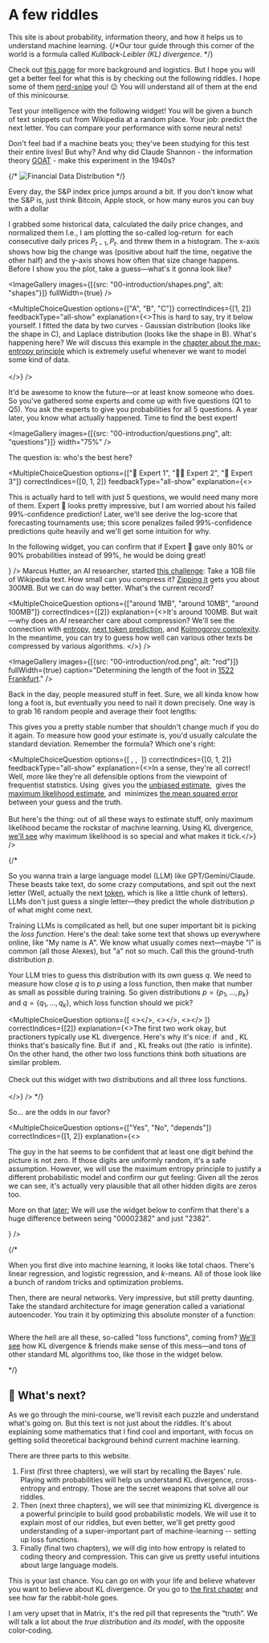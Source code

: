 # A few riddles <a id="introduction"></a>

This site is about probability, information theory, and how it helps us to understand machine learning. 
{/*Our tour guide through this corner of the world is a formula called _Kullback-Leibler (KL) divergence_. */}

Check out [this page](about) for more background and logistics. But I hope you will get a better feel for what this is by checking out the following riddles. I hope some of them [nerd-snipe](https://xkcd.com/356/) you! 😉 You will understand all of them at the end of this minicourse. 


<RiddleStatement id="intelligence">
Test your intelligence with the following widget! You will be given a bunch of text snippets cut from Wikipedia at a random place. Your job: predict the next letter. You can compare your performance with some neural nets! 

<LetterPredictionWidget/>

Don't feel bad if a machine beats you; they've been studying for this test their entire lives! But why? And why did Claude Shannon - the information theory [GOAT](https://www.merriam-webster.com/dictionary/goat) - make this experiment in the 1940s? 
</RiddleStatement>




<RiddleStatement id="financial-mathematics">

{/* ![Financial Data Distribution](00-riddles/sap_graph.png) */}

Every day, the S&P index price jumps around a bit. <Footnote>If you don't know what the S&P is, just think Bitcoin, Apple stock, or how many euros you can buy with a dollar</Footnote>

I grabbed some historical data, calculated the daily price changes, and normalized them <Footnote>I.e., I am plotting the so-called log-return <Math math = "\ln P_t/P_{t-1} \approx 1 + \frac{P_t - P_{t-1}}{P_{t-1}}" /> for each consecutive daily prices $P_{t-1}, P_t$. </Footnote> and threw them in a histogram. The x-axis shows how big the change was (positive about half the time, negative the other half) and the y-axis shows how often that size change happens. Before I show you the plot, take a guess—what's it gonna look like? 

<ImageGallery images={[{src: "00-introduction/shapes.png", alt: "shapes"}]} fullWidth={true} />

<MultipleChoiceQuestion
  options={["A", "B", "C"]}
  correctIndices={[1, 2]}
  feedbackType="all-show"
  explanation={<>This is hard to say, try it below yourself. I fitted the data by two curves - Gaussian distribution (looks like the shape in C), and Laplace distribution (looks like the shape in B). 
  <FinancialDistributionWidget showBTC={false} showSAP={true} />
  What's happening here? We will discuss this example in the <a href = "05-max_entropy">chapter about the max-entropy principle</a> which is extremely useful whenever we want to model some kind of data. <br/><br/></>}
/>

</RiddleStatement>






<RiddleStatement id="predictions">

It'd be awesome to know the future—or at least know someone who does. So you've gathered some experts and come up with five questions (Q1 to Q5). You ask the experts to give you probabilities for all 5 questions.
A year later, you know what actually happened. Time to find the best expert!  

<ImageGallery images={[{src: "00-introduction/questions.png", alt: "questions"}]} width="75%" />

The question is: who's the best here?

<MultipleChoiceQuestion
  options={["🧑 Expert 1", "👵🏿 Expert 2", "👶 Expert 3"]}
  correctIndices={[0, 1, 2]}
  feedbackType="all-show"
  explanation={<><p>This is actually hard to tell with just 5 questions, we would need many more of them. Expert 🧑 looks pretty impressive, but I am worried about his failed 99%-confidence prediction! Later, we'll see derive the log-score that forecasting tournaments use; this score penalizes failed 99%-confidence predictions quite heavily and we'll get some intuition for why. </p>
  <p>  In the following widget, you can confirm that if Expert 🧑 gave only 80% or 90% probabilities instead of 99%, he would be doing great!</p> 
  <ExpertRatingWidget
    title="Comparing expert predictions"
    showBrierScore={false}
  />  </> }
  />
</RiddleStatement>






<RiddleStatement id="wikipedia">
Marcus Hutter, an AI researcher, started <a href="http://prize.hutter1.net/">this challenge</a>: Take a 1GB file of Wikipedia text. How small can you compress it? <a href="https://en.wikipedia.org/wiki/ZIP_(file_format)">Zipping it</a> gets you about 300MB. But we can do way better. What's the current record? 

<MultipleChoiceQuestion
  options={["around 1MB", "around 10MB", "around 100MB"]}
  correctIndices={[2]}
  explanation={<>It's around 100MB. But wait—why does an <em>AI</em> researcher care about compression? We'll see the connection with <a href="02-crossentropy#coding">entropy</a>, <a href = "02-crossentropy#hutter">next token prediction</a>, and <a href="#">Kolmogorov complexity</a>. In the meantime, you can try to guess how well can various other texts be compressed by various algorithms. 
  <CompressionWidget />
</>}
/> 
</RiddleStatement>

<RiddleStatement id="statistics">

<ImageGallery images={[{src: "00-introduction/rod.png", alt: "rod"}]} fullWidth={true} caption="Determining the length of the foot in [1522 Frankfurt](https://commons.wikimedia.org/wiki/File:Determination_of_the_rute_and_the_feet_in_Frankfurt.png)." />

Back in the day, people measured stuff in feet. Sure, we all kinda know how long a foot is, but eventually you need to nail it down precisely. One way is to grab 16 random people and average their foot lengths:
<Math displayMode={true} math="\hat{\mu} = \frac{1}{16} (X_1 + \dots + X_{16})" />

This gives you a pretty stable number that shouldn't change much if you do it again. To measure how good your estimate is, you'd usually calculate the standard deviation. Remember the formula? Which one's right:

<MultipleChoiceQuestion
  options={[
    <Math math="\hat{\sigma}^2 = \frac{1}{15} \sum_{i=1}^{16} (X_i - \hat{\mu})^2" />,
    <Math math="\hat{\sigma}^2 = \frac{1}{16} \sum_{i=1}^{16} (X_i - \hat{\mu})^2" />,
    <Math math="\hat{\sigma}^2 = \frac{1}{17} \sum_{i=1}^{16} (X_i - \hat{\mu})^2" />
  ]}
  correctIndices={[0, 1, 2]}
  feedbackType="all-show"
  explanation={<>In a sense, they're all correct! Well, more like they're all defensible options from the viewpoint of frequentist statistics. Using <Math math="1/(n-1)" /> gives you the <a href="https://en.wikipedia.org/wiki/Bias_of_an_estimator">unbiased estimate</a>, <Math math="1/n" /> gives the <a href="https://en.wikipedia.org/wiki/Maximum_likelihood_estimation">maximum likelihood estimate</a>, and <Math math="1/(n+1)" /> minimizes <a href="https://en.wikipedia.org/wiki/Mean_squared_error">the mean squared error</a> between your guess and the truth.<br/><br/>But here's the thing: out of all these ways to estimate stuff, only maximum likelihood became the rockstar of machine learning. Using KL divergence, <a href="04-minimizing#mle">we'll see</a> why maximum likelihood is so special and what makes it tick.</>}
/>
</RiddleStatement>


{/*
<Expand headline="🧠 LLM training"> <a id="deep-learning"></a>

So you wanna train a large language model (LLM) like GPT/Gemini/Claude. These beasts take text, do some crazy computations, and spit out the next letter (Well, actually the next [token](https://en.wikipedia.org/wiki/Large_language_model#Tokenization), which is like a little chunk of letters).
LLMs don't just guess a single letter—they predict the whole distribution $p$ of what might come next. 

Training LLMs is complicated as hell, but one super important bit is picking the _loss function_. Here's the deal: take some text that shows up everywhere online, like "My name is A". We know what usually comes next—maybe "l" is common (all those Alexes), but "a" not so much. Call this the ground-truth distribution $p$.

Your LLM tries to guess this distribution with its own guess $q$. We need to measure how close $q$ is to $p$ using a loss function, then make that number as small as possible during training. So given distributions $p = \{p_1, \dots, p_k\}$ and $q = \{q_1, \dots, q_k\}$, which loss function should we pick?

<MultipleChoiceQuestion
  options={[
    <><Math math="\mathcal L(p,q) = \sum_{i = 1}^k |p_i - q_i|" /></>,
    <><Math math="\mathcal L(p,q) = \sum_{i = 1}^k (p_i - q_i)^2" /></>,
    <><Math math="\mathcal L(p,q) = \sum_{i = 1}^k p_i \cdot \log (p_i / q_i)" /></>
  ]}
  correctIndices={[2]}
  explanation={<>The first two work okay, but practioners typically use KL divergence. Here's why it's nice: if <Math math="p_i = 0.5" /> and <Math math="q_i = 0.49" />, KL thinks that's basically fine. But if <Math math="p_i = 0.01" /> and <Math math="q_i = 0.0" />, KL freaks out (the ratio <Math math="p_i/q_i" /> is infinite). On the other hand, the other two loss functions think both situations are similar problem. <br/><br/>Check out this widget with two distributions and all three loss functions. <br/><br/><DistributionComparisonWidget title="KL Divergence Explorer" /></>}
/>
</Expand>
*/}


<RiddleStatement id="xkcd">

<a href="https://www.explainxkcd.com/wiki/index.php/1159:_Countdown" target="_blank" rel="noopener noreferrer">
  <ImageGallery images={[{src: "00-introduction/countdown.png", alt: "Are the odds in our favor?"}]} fullWidth={true} />
</a>

So... are the odds in our favor?

<MultipleChoiceQuestion
  options={["Yes", "No", "depends"]}
  correctIndices={[1, 2]}
  explanation={<>
  <p>The guy in the hat seems to be confident that at least one digit behind the picture is not zero. If those digits are uniformly random, it's a safe assumption. However, we will use the maximum entropy principle to justify a different probabilistic model and confirm our gut feeling: Given all the zeros we can see, it's actually very plausible that all other hidden digits are zeros too.</p>

  <p>More on that <a href="05-max_entropy#xkcd">later</a>; We will use the widget below to confirm that there's a huge difference between seing "00002382" and just "2382".</p>

  <XKCDCountdownWidget />
  </>}
/> 
</RiddleStatement>

{/*
<RiddleStatement id="machine-learning">

When you first dive into machine learning, it looks like total chaos. There's linear regression, and logistic regression, and $k$-means. All of those  look like a bunch of random tricks and optimization problems. 

Then, there are neural networks. Very impressive, but still pretty daunting. Take the standard architecture for image generation called a variational autoencoder. You train it by optimizing this absolute monster of a function: 

<Math displayMode={true} math = "\frac{1}{N} \sum_{i = 1}^N \left( \sum_y p'(y | x) \frac{\| X_i - \textrm{Dec}(y)\|^2}{2d} \,+\, \left( \frac12 \sum_{j = 1}^d \textrm{Enc}_{\mu, j}(X_i)^2 + \textrm{Enc}_{\sigma^2, j}(X_i) - \log \textrm{Enc}_{\sigma^2, j}(X_i) \right)\right)"/>

Where the hell are all these, so-called "loss functions", coming from? [We'll see](07-machine_learning) how KL divergence & friends make sense of this mess—and tons of other standard ML algorithms too, like those in the widget below. 

<MLProblemExplorerSimple defaultMode="logisticRegression" />

</RiddleStatement>
*/}




## 🚀 What's next? <a id="next-steps"></a>

As we go through the mini-course, we'll revisit each puzzle and understand what's going on. But this text is not just about the riddles. It's about explaining some mathematics that I find cool and important, with focus on getting solid theoretical background behind current machine learning. 

There are three parts to this website. 

1. First (first three chapters), we will start by recalling the Bayes' rule. Playing with probabilities will help us understand KL divergence, cross-entropy and entropy. Those are the secret weapons that solve all our riddles. 
2. Then (next three chapters), we will see that minimizing KL divergence is a powerful principle to build good probabilistic models. We will use it to explain most of our riddles, but even better, we'll get pretty good understanding of a super-important part of machine-learning -- setting up loss functions.
3. Finally (final two chapters), we will dig into how entropy is related to coding theory and compression. This can give us pretty useful intuitions about large language models. 

This is your last chance. You can go on with your life and believe whatever you want to believe about KL divergence. Or you go to [the first chapter](01-kl_intro) and see how far the rabbit-hole goes. 


<DualActionImage src="fig/pills.png" alt="pills" width="75%" />

<p className="text-center text-sm italic font-medium text-gray-700 max-w-2xl mx-auto mt-0 px-2">
  I am very upset that in Matrix, it's the red pill that represents the “truth”.  We will talk a lot about the
  <em>true distribution</em> and <em>its model</em>, with the opposite color-coding.
</p>
